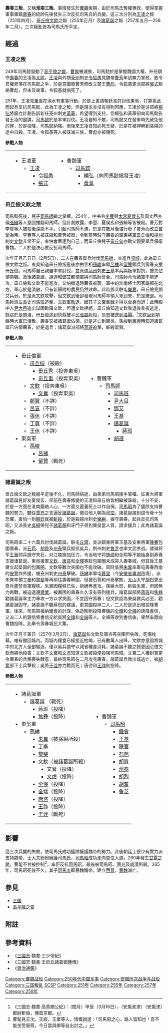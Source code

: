 {{Infobox Military Conflict
|conflict=壽春三叛
|partof=[[三國時代|三國時代]]
|image=
|caption=
|date=第一次叛亂：魏邵陵厲公[[曹芳|曹芳]][[嘉平_(曹魏)|嘉平]]二年（251年）四月<br/>第二次叛亂：[[曹髦|魏高贵乡公曹髦]][[正元_(曹魏)|正元]]二年（255年）正月<br/>第三次叛亂：魏高貴鄉公曹髦[[甘露_(曹魏)|甘露]]二年（257年）四月至三年（258年）二月
|place=[[寿春郡|壽春]]
|casus=
|territory=
|result=司馬家自此完全剷除反對勢力，完全控制魏國大權，為[[西晉|西晉]]代魏鋪路。
|combatant1=第一次叛亂：[[王凌_(三国)|王凌]]勢力<br />第二次叛亂：[[毌丘儉|毌丘儉]]勢力<br />[[文欽|文欽]]、[[孫吳|東吳]]軍<br />第三次叛亂：[[諸葛誕|諸葛誕]]勢力、東吳軍
|combatant2=[[曹魏|魏國]]司馬家
|commander1=第一次叛亂：[[王凌_(三国)|王凌]]<br />第二次叛亂：[[毌丘儉|毌丘儉]]、[[文欽|文欽]]<br />第三次叛亂：[[諸葛誕|諸葛誕]]
|commander2=第一次叛亂：[[司馬懿|司馬懿]]<br />第二次叛亂：[[司馬師|司馬師]]<br />第三次叛亂：[[司馬昭|司馬昭]]
|strength1=?
|strength2=?
|casualties1=?
|casualties2=?
|casualties3=
|notes=
}}

'''壽春三叛'''，又稱'''淮南三叛'''。事情發生於[[曹魏|曹魏]]後期，由於司馬氏奪權專政，使得掌握軍事重鎮[[寿春郡|壽春]]的統帥先後發生三次反抗司馬氏的兵變。這三次分別為[[王凌_(三国)|王凌]]之叛（251年四月）、[[毌丘儉|毌丘儉]][[文欽|文欽]]之叛（255年正月）及[[諸葛誕|諸葛誕]]之叛（257年五月—258年二月）。三次叛亂皆為司馬氏所平定。

==經過==
===王凌之叛===
{{main|王凌之乱}}

249年司馬懿發動了[[高平陵之变|高平陵之變]]，[[曹爽|曹爽]]被滅族，司馬懿於是掌握魏國大權，升任鎮守[[寿春郡|壽春]]的王凌為[[太尉|太尉]]。[[王凌_(三国)|王凌]]與外甥[[兗州|兗州]]刺史[[令狐愚|令狐愚]]見魏帝[[曹芳|曹芳]]年幼無力掌政，致令君權旁落在司馬懿之手，於是意圖廢曹芳而改立楚王[[曹彪|曹彪]]，令狐愚更派部將[[張式_(三國)|張式]]聯絡曹彪，但未及举事，令狐愚就病死了。

251年，王凌見[[孫吳|東吳]]在涂水有軍事行動，於是上書請朝廷准許討伐東吳，打算乘此而起兵反抗司馬懿，此為王凌之叛。但是請求並沒有得到回應，王凌於是派部將[[杨弘_(曹魏)|楊弘]]將廢立計劃告訴新任兗州刺史[[黃華_(三國)|黃華]]，希望得到支持，但楊弘和黃華卻向司馬懿告發王凌的圖謀，[[司馬懿|司馬懿]]於是率軍討伐。王凌自知不敵，司馬懿又在發軍時先赦免他的罪，於是投降，司馬懿納降。但後來王凌自知必死无疑，於是在被押解到洛陽的途中自殺。王凌、令狐愚等人被誅滅三族，曹彪亦被賜死。

'''參戰人物'''

{|
|
|valign=top|
*王凌軍
**[[王凌_(三国)|王凌]]
***[[令狐愚|令狐愚]]
***[[張式_(三國)|張式]]
|valign=top|
*曹魏軍
**[[司馬懿|司馬懿]]
***[[杨弘_(曹魏)|楊弘]]（向司馬懿揭發王凌）
***[[黃華_(三國)|黃華]]
|}

===毌丘儉文欽之叛===
{{main|毌丘俭文钦之乱}}
司馬懿死後，兒子[[司馬師|司馬師]]繼之掌權。254年，中书令[[李丰_(曹魏)|李豐]]與[[太常|太常]][[夏侯玄|夏侯玄]]及国丈西乡侯[[張緝|張緝]]等人意圖推翻司馬師，但計劃敗露，李豐、夏侯玄和張緝等皆被殺。曹芳對李豐等人被殺後深感不平，引起司馬師不滿，於是在數月後強行廢了曹芳而改立[[曹髦|曹髦]]為帝。李豐等人被誅殺和曹芳被廢，令到當時駐守壽春的鎮東將軍[[毌丘儉|毌丘儉]]和[[揚州|揚州]]刺史[[文欽|文欽]]非常不安，害怕會牽連到自己；而毌丘儉兒子[[毌丘甸|毌丘甸]]亦勸父親要舉兵保衛曹魏，二人於是決心要反抗司馬師。

次年正月乙丑日（2月5日），二人在壽春舉兵討伐[[司馬師|司馬師]]，並進兵[[項城|項城]]，此為毌丘儉文欽之叛。東吳知道毌丘儉叛亂後亦由丞相[[孫峻|孫峻]]率領[[呂據|呂據]]和[[留贊|留贊]]領兵到壽春支援毌丘儉。司馬師自己親自率軍討伐，並派遣[[荊州|荊州]]刺史[[王基_(三國)|王基]]率兵與叛軍對抗，搶先佔領[[南頓|南頓]]。及後諸葛誕、[[胡遵|胡遵]]和[[鄧艾|鄧艾]]都領軍與司馬師會合。司馬師命令諸軍不能進攻，毌丘儉和文欽不能進攻，又怕撤退時壽春被襲，軍中的淮南將士因家屬都在北方，軍心於是潰散，只有新歸附的農民仍然效命。此時鄧艾駐屯[[樂嘉|樂嘉]]，毌丘儉見鄧艾兵弱，於是派文欽攻擊，但文欽到後卻發現司馬師率領大軍到來，於是撤退。司馬師派左[[長史|長史]][[司馬班|司馬班]]追擊，文欽軍敗退，因其子[[文鴦|文鴦]]奮戰才得以全身而退；此時殿中人[[尹大目|尹大目]]追出試圖勸降文欽，但遭文欽拒絕。毌丘儉知道文欽敗退後乘夜逃走，餘眾於是崩潰，毌丘儉逃到慎縣被平民[[張屬|張屬]]射殺，梟首被送到[[洛陽|洛陽]]。<ref> 《三國志·魏書·高貴鄉公紀》：（閏月）甲辰（3月16日），（安風淮津）〔安風津〕都尉斬儉，傳首京都。 </ref>文欽回到項縣時大軍已潰散，壽春又被諸葛誕佔領，於是逃亡到東吳。孫峻到[[東興|東興]]時知道諸葛誕已佔領壽春，於是退兵；諸葛誕派部將[[蔣班|蔣班]]追擊，斬殺留贊。

'''參戰人物'''

{|
|
|valign=top|
*毌丘儉軍
**[[毌丘儉|毌丘儉]]（被殺）
***[[毌丘秀|毌丘秀]]（投奔東吳）
***[[毌丘重|毌丘重]]（投奔東吳）
**[[文欽|文欽]]（投奔東吳）
***[[文鴦|文鴦]]（投奔東吳）
**[[鄭翼|鄭翼]]（不詳）
**[[呂宣|呂宣]]（不詳）
**[[張休|張休]]（不詳）
**[[丁尊|丁尊]]（不詳）
**[[王休|王休]]（不詳）
*東吳軍
**[[孫峻|孫峻]]
***[[呂據|呂據]]
***[[留贊|留贊]]（戰死）
|valign=top|
*曹魏軍
**[[司馬師|司馬師]]
***[[司馬班|司馬班]]
***[[尹大目|尹大目]]
***[[鄧艾|鄧艾]]
***[[王基_(三國)|王基]]
***[[諸葛誕|諸葛誕]]
****[[蔣班|蔣班]]
***[[胡遵|胡遵]]
|}

===諸葛誕之叛===
{{main|诸葛诞之乱}}
毌丘儉文欽之叛被平定後不久，司馬師病逝，由弟弟司馬昭接手掌權。征東大將軍諸葛誕見好友夏侯玄、早前在壽春叛變的王凌和毌丘儉皆相繼被誅殺，十分不安，於是一方面在淮南籠絡人心，一方面又蓄養死士以作自保。[[司馬昭|司馬昭]]為了鏟除支持曹魏的勢力，聽從[[賈充|賈充]]之言逼反[[諸葛誕|諸葛誕]]，徵召他入朝為[[司空|司空]]。諸葛誕接到詔令後十分恐懼，害怕一到[[朝廷|朝廷]]就被[[斬殺|斬殺]]，於是殺揚州刺史[[樂綝|樂綝]]，據守壽春，起兵反抗司馬昭，又派長史[[吳綱_(曹魏)|吳綱]]帶兒子[[諸葛靚|諸葛靚]]和牙門子弟到東吳當人質，請求援兵；此為諸葛誕之叛。

司馬昭率二十六萬兵討伐諸葛誕，駐屯[[丘頭|丘頭]]，並派鎮東將軍王基及安東將軍[[陳騫|陳騫]]包圍壽春，派[[石苞|石苞]]、[[胡質|胡質]]及[[州泰|州泰]]領兵抵抗吳兵，荆州刺史[[鲁芝|鲁芝]]也率文武参战。骠骑将军[[王昶_(三国)|王昶]]领兵据守夹石，对江陵施加压力，令当地守将[[施绩|施绩]]和全熙等不能抽身到寿春支援诸葛诞。東吳援軍[[文欽|文欽]]、[[唐咨|唐咨]]和[[全懌|全懌]]等趁包圍圈未成突入壽春城，但其後王基建立起堅固的包圍圈，文欽等數次突圍也不能攻破。同時吳將[[朱異|朱異]]率軍屯壽春西南的[[安丰郡_(曹魏)|安豐]]作外援，被兗州刺史[[州泰|州泰]]擊破。[[孫綝|孫綝]]率軍屯[[鑊里|鑊里]]（今[[安徽省|安徽省]][[巢湖市|巢湖市]]境），派朱異率領[[丁奉|丁奉]]和[[黎斐|黎斐]]等再前往壽春解圍，但被石苞和州泰擊敗，[[泰山郡|太山]]太守[[胡烈|胡烈]]更出奇兵盡焚吳軍糧秣。朱異因糧秣已失，拒絕再進攻。孫綝大怒，斬殺朱異，但因無力再戰，被迫退還[[南京市|建業]]。被圍困的壽春久久沒有等到援兵，諸葛誕部將[[蔣班|蔣班]]和[[焦彝|焦彝]]勸諸葛誕率主力專攻一方以求突圍，不宜困守壽春；但文欽認為東吳救兵必至，勸諸葛誕固守。諸葛誕不聽蔣班的建議，更意圖殺掉二人，二人於是逃出城投降曹軍。後來，司馬昭接納鍾會的計謀，偽造剛剛投降曹魏的[[全輝|全輝]]和[[全儀|全儀]]的誘降書信，又派二人的親信將書信交給吳將[[全禕|全禕]]和[[全端|全端]]等人。全褘等收到書信後，果然率眾向曹魏投降，此舉令壽春城民大驚。

次年正月壬寅日（257年3月3日），[[諸葛誕|諸葛誕]]和文欽及唐咨等突圍但失敗，死傷枕藉，唯有撤回城內。而城內糧食已經接近枯竭，已有數萬人出降，文欽亦意圖將城中的北方人全部驅逐，僅以吳兵據守以減省糧食消耗，諸葛誕不聽之餘更因忌恨文欽而將他殺害；文欽子[[文鴦|文鴦]]和[[文虎_(三國)|文虎]]知道文欽被殺便投降司馬昭。文鴦二人獲封賞更令壽春的兵民喪失戰意，最終司馬昭在二月攻克壽春，諸葛誕兵敗出城逃亡，被[[胡奮|胡奮]]部下士兵擊殺；吳將[[于诠|于诠]]亦力戰而死；唐咨和[[王祚|王祚]]則投降。

'''參戰人物'''

{|
|
|valign=top|
*諸葛誕軍
**諸葛誕 （戰死）
***蔣班（投降）
***[[焦彝|焦彝]]（投降）
*東吳軍
**[[孫綝|孫綝]]
***[[朱異|朱異]]（被孫綝所殺）
***[[丁奉|丁奉]]
***[[黎斐|黎斐]]
***文欽（被諸葛誕所殺）
****文鴦（投降）
****[[文虎_(三國)|文虎]]（投降）
***[[全懌|全懌]]（投降）
***[[全端|全端]]（投降）
***[[唐咨|唐咨]]（投降）
***[[王祚|王祚]]（投降）
***[[于诠|于诠]]（戰死）
|valign=top|
*曹魏軍
**[[司馬昭|司馬昭]]
***[[鍾會|鍾會]]
***[[王基_(三國)|王基]]
***[[陳鶱|陳鶱]]
***[[石苞|石苞]]
***[[胡質|胡質]]
***[[州泰|州泰]]
***[[胡烈|胡烈]]
***[[胡奮|胡奮]]
***[[鲁芝|鲁芝]]
|}

==影響==
這三次兵變的失敗，使司馬氏成功鏟除擁護魏帝的勢力。此後朝廷上很少有實力派支持魏帝，士大夫紛紛擁護司馬氏，[[司馬昭|司馬昭]]成功走向篡位大道。260年發生[[甘露之變_(三國)|甘露之變]]，[[曹髦|曹髦]]不甘被控制<ref>曹髦見王沈、王經、王業等人，憤慨說道：「司馬昭之心，路人皆知也！吾不能坐受廢辱，今日當與卿等自出討之。」</ref>，率臣反抗[[司馬昭|司馬昭]]，最後被司馬昭、[[賈充|賈充]]及[[成濟|成濟]]所殺。265年，司馬昭死後不久，其子[[司馬炎|司馬炎]]即篡魏稱帝，建立[[西晉|西晉]]，[[曹魏|曹魏]]滅亡。

==參見==
*[[三国|三国]]
*[[高平陵之变|高平陵之变]]

==附註==
<references />

==參考資料==
*《[[三國志|三國志]]·魏書·三少帝紀》
*《三國志·魏書·王毌丘諸葛鄧鍾傳》
*《[[資治通鑑|資治通鑑]]》

{{三国}}
{{三國歷史事件|SCSP}}

[[Category:曹魏战役|Category:曹魏战役]]
[[Category:250年代中国军事|Category:250年代中国军事]]
[[Category:安徽历次战争与战役|Category:安徽历次战争与战役]]
[[Category:三国叛乱|Category:三国叛乱]]
[[Category:勤王|SCSP]]
[[Category:251年|Category:251年]]
[[Category:255年|Category:255年]]
[[Category:257年|Category:257年]]
[[Category:258年|Category:258年]]